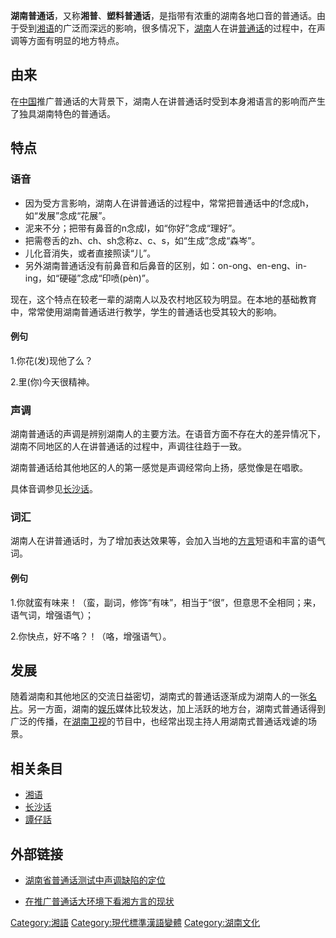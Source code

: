 {{Chinese languages in society}}
'''湖南普通话'''，又称'''湘普'''、'''塑料普通话'''，是指带有浓重的湖南各地口音的普通话。由于受到[[湘语|湘语]]的广泛而深远的影响，很多情况下，[[湖南|湖南]]人在讲[[普通话|普通话]]的过程中，在声调等方面有明显的地方特点。

==由来==

在[[中国|中国]]推广普通话的大背景下，湖南人在讲普通话时受到本身湘语言的影响而产生了独具湖南特色的普通话。

== 特点 ==

===语音===

*因为受方言影响，湖南人在讲普通话的过程中，常常把普通话中的f念成h，如“发展”念成“花展”。
*泥来不分；把带有鼻音的n念成l，如“你好”念成“理好”。
*把需卷舌的zh、ch、sh念称z、c、s，如“生成”念成“森岑”。
*儿化音消失，或者直接照读“儿”。
*另外湖南普通话没有前鼻音和后鼻音的区别，如：on-ong、en-eng、in-ing，如“硬碰”念成“印喷(pèn)”。
现在，这个特点在较老一辈的湖南人以及农村地区较为明显。在本地的基础教育中，常常使用湖南普通话进行教学，学生的普通话也受其较大的影响。

====例句====

1.你花(发)现他了么？

2.里(你)今天很精神。

===声调===

湖南普通话的声调是辨别湖南人的主要方法。在语音方面不存在大的差异情况下，湖南不同地区的人在讲普通话的过程中，声调往往趋于一致。

湖南普通话给其他地区的人的第一感觉是声调经常向上扬，感觉像是在唱歌。

具体音调参见[[长沙话|长沙话]]。

===词汇===

湖南人在讲普通话时，为了增加表达效果等，会加入当地的[[方言|方言]]短语和丰富的语气词。

====例句====

1.你就蛮有味来！（蛮，副词，修饰“有味”，相当于“很”，但意思不全相同；来，语气词，增强语气）；

2.你快点，好不咯？！（咯，增强语气）。

==发展==

随着湖南和其他地区的交流日益密切，湖南式的普通话逐渐成为湖南人的一张[[名片|名片]]。另一方面，湖南的[[娱乐|娱乐]]媒体比较发达，加上活跃的地方台，湖南式普通话得到广泛的传播，在[[湖南卫视|湖南卫视]]的节目中，也经常出现主持人用湖南式普通话戏谑的场景。

== 相关条目 ==
* [[湘语|湘语]]
* [[长沙话|长沙话]]
* [[譚仔話|譚仔話]]

==外部链接==
* [http://emuch.net/journal/article.php?id=CJFDTotal-HNNS200402018 湖南省普通话测试中声调缺陷的定位]{{Dead link|date=2019年11月 |bot=InternetArchiveBot |fix-attempted=yes }}   

* [http://www.studa.net/wenhuayanjiu/090122/16004327.html 在推广普通话大环境下看湘方言的现状]{{dead link|date=2018年3月 |bot=InternetArchiveBot |fix-attempted=yes }}

[[Category:湘語|Category:湘語]]
[[Category:現代標準漢語變體|Category:現代標準漢語變體]]
[[Category:湖南文化|Category:湖南文化]]

{{模板:各地普通话}}